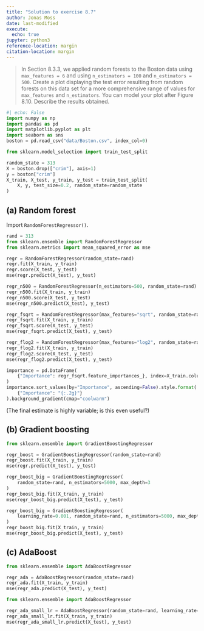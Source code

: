 ```yaml
---
title: "Solution to exercise 8.7"
author: Jonas Moss
date: last-modified
execute:
  echo: true
jupyter: python3
reference-location: margin
citation-location: margin
---
```


> In Section 8.3.3, we applied random forests to the Boston data using `max_features = 6` and using `n_estimators = 100` and `n_estimators = 500`. Create a plot displaying the test error resulting from random forests on this data set for a more comprehensive range of values for `max_features` and `n_estimators`. You can model your plot after Figure 8.10. Describe the results obtained.

```python
#| echo: False
import numpy as np
import pandas as pd
import matplotlib.pyplot as plt
import seaborn as sns
boston = pd.read_csv("data/Boston.csv", index_col=0)
```

```python
from sklearn.model_selection import train_test_split

random_state = 313
X = boston.drop(["crim"], axis=1)
y = boston["crim"]
X_train, X_test, y_train, y_test = train_test_split(
    X, y, test_size=0.2, random_state=random_state
)

```

## (a) Random forest

Import `RandomForestRegressor()`. 

```python
rand = 313
from sklearn.ensemble import RandomForestRegressor
from sklearn.metrics import mean_squared_error as mse

regr = RandomForestRegressor(random_state=rand)
regr.fit(X_train, y_train)
regr.score(X_test, y_test)
mse(regr.predict(X_test), y_test)
```

```python
regr_n500 = RandomForestRegressor(n_estimators=500, random_state=rand)
regr_n500.fit(X_train, y_train)
regr_n500.score(X_test, y_test)
mse(regr_n500.predict(X_test), y_test)
```

```python
regr_fsqrt = RandomForestRegressor(max_features="sqrt", random_state=rand)
regr_fsqrt.fit(X_train, y_train)
regr_fsqrt.score(X_test, y_test)
mse(regr_fsqrt.predict(X_test), y_test)
```

```python
regr_flog2 = RandomForestRegressor(max_features="log2", random_state=rand)
regr_flog2.fit(X_train, y_train)
regr_flog2.score(X_test, y_test)
mse(regr_flog2.predict(X_test), y_test)
```



```python
importance = pd.DataFrame(
    {"Importance": regr_fsqrt.feature_importances_}, index=X_train.columns
)
importance.sort_values(by="Importance", ascending=False).style.format(
    {"Importance": "{:.2g}"}
).background_gradient(cmap="coolwarm")
```

(The final estimate is highly variable; is this even useful?)

## (b) Gradient boosting

```python
from sklearn.ensemble import GradientBoostingRegressor

regr_boost = GradientBoostingRegressor(random_state=rand)
regr_boost.fit(X_train, y_train)
mse(regr.predict(X_test), y_test)
```


```python
regr_boost_big = GradientBoostingRegressor(
    random_state=rand, n_estimators=5000, max_depth=3
)
regr_boost_big.fit(X_train, y_train)
mse(regr_boost_big.predict(X_test), y_test)
```

```python
regr_boost_big = GradientBoostingRegressor(
    learning_rate=0.001, random_state=rand, n_estimators=5000, max_depth=3
)
regr_boost_big.fit(X_train, y_train)
mse(regr_boost_big.predict(X_test), y_test)
```



## (c) AdaBoost

```python
from sklearn.ensemble import AdaBoostRegressor

regr_ada = AdaBoostRegressor(random_state=rand)
regr_ada.fit(X_train, y_train)
mse(regr_ada.predict(X_test), y_test)
```

```python
from sklearn.ensemble import AdaBoostRegressor

regr_ada_small_lr = AdaBoostRegressor(random_state=rand, learning_rate=0.001)
regr_ada_small_lr.fit(X_train, y_train)
mse(regr_ada_small_lr.predict(X_test), y_test)
```